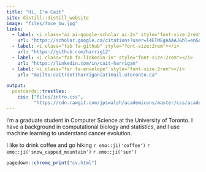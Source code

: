```yaml
---
title: "Hi, I'm Cait"
site: distill::distill_website
image: "files/face_bw.jpg"
links:
  - label: <i class="ai ai-google-scholar ai-2x" style="font-size:2rem"></i>
    url: "https://scholar.google.ca/citations?user=l4ElMEgAAAAJ&hl=en&oi=sra"
  - label: <i class="fab fa-github" style="font-size:2rem"></i>
    url: "https://github.com/harrig12"
  - label: <i class="fab fa-linkedin-in" style="font-size:2rem"></i>
    url: "https://linkedin.com/in/cait-harrigan"
  - label: <i class="far fa-envelope" style="font-size:2rem"></i>
    url: "mailto:cait(dot)harrigan(at)mail.utoronto.ca"

output:
  postcards::trestles:
    css: ["files/intro.css",
          "https://cdn.rawgit.com/jpswalsh/academicons/master/css/academicons.min.css"]
---
```



I'm a graduate student in Computer Science at the University of Toronto. I have a background in computational biology and statistics, and I use machine learning to understand cancer evolution. 

I like to drink coffee and go hiking `r emo::ji('coffee')` `r emo::ji('snow_capped_mountain')` `r emo::ji('sun')`

```r
pagedown::chrome_print("cv.html")
```

